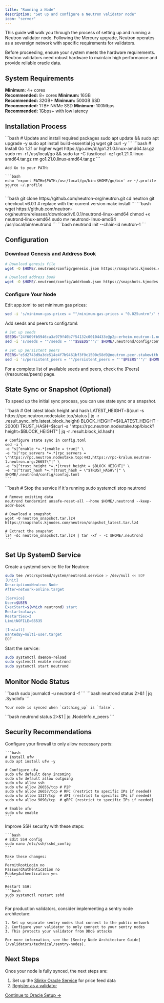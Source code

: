 ```yaml
---
title: "Running a Node"
description: "Set up and configure a Neutron validator node"
icon: "server"
---
```


This guide will walk you through the process of setting up and running a Neutron validator node. Following the Mercury upgrade, Neutron operates as a sovereign network with specific requirements for validators.

<Note>
  Before proceeding, ensure your system meets the hardware requirements. Neutron validators need robust hardware to maintain high performance and provide reliable oracle data.
</Note>

## System Requirements

<CardGroup cols={2}>
  <Card title="CPU" icon="microchip" iconType="duotone">
    <strong>Minimum:</strong> 4+ cores<br />
    <strong>Recommended:</strong> 8+ cores
  </Card>
  <Card title="RAM" icon="memory" iconType="duotone">
    <strong>Minimum:</strong> 16GB<br />
    <strong>Recommended:</strong> 32GB+
  </Card>
  <Card title="Storage" icon="hard-drive" iconType="duotone">
    <strong>Minimum:</strong> 500GB SSD<br />
    <strong>Recommended:</strong> 1TB+ NVMe SSD
  </Card>
  <Card title="Network" icon="network-wired" iconType="duotone">
    <strong>Minimum:</strong> 100Mbps<br />
    <strong>Recommended:</strong> 1Gbps+ with low latency
  </Card>
</CardGroup>

## Installation Process

<Steps>
  <Step title="Install Dependencies">
    ```bash
    # Update and install required packages
    sudo apt update && sudo apt upgrade -y
    sudo apt install build-essential jq wget git curl -y
    ```
  </Step>
  <Step title="Install Go">
    ```bash
    # Install Go 1.21 or higher
    wget https://go.dev/dl/go1.21.0.linux-amd64.tar.gz
    sudo rm -rf /usr/local/go && sudo tar -C /usr/local -xzf go1.21.0.linux-amd64.tar.gz
    rm go1.21.0.linux-amd64.tar.gz
    ```

    Add Go to your PATH:

    ```bash
    echo 'export PATH=$PATH:/usr/local/go/bin:$HOME/go/bin' >> ~/.profile
    source ~/.profile
    ```
  </Step>
  <Step title="Build or Download Neutron">
    <Tabs>
      <Tab title="Build from Source">
        ```bash
        git clone https://github.com/neutron-org/neutron.git
        cd neutron
        git checkout v6.0.1 # replace with the current version
        make install
        ```
      </Tab>
      <Tab title="Download Binary">
        ```bash
        wget https://github.com/neutron-org/neutron/releases/download/v6.0.1/neutrond-linux-amd64
        chmod +x neutrond-linux-amd64
        sudo mv neutrond-linux-amd64 /usr/local/bin/neutrond
        ```
      </Tab>
    </Tabs>
  </Step>
  <Step title="Initialize the Node">
    ```bash
    neutrond init <your-moniker> --chain-id neutron-1
    ```
  </Step>
</Steps>

## Configuration

### Download Genesis and Address Book

```bash
# Download genesis file
wget -O $HOME/.neutrond/config/genesis.json https://snapshots.kjnodes.com/neutron/genesis.json

# Download address book
wget -O $HOME/.neutrond/config/addrbook.json https://snapshots.kjnodes.com/neutron/addrbook.json
```

### Configure Your Node

Edit app.toml to set minimum gas prices:

```bash
sed -i 's/minimum-gas-prices = ""/minimum-gas-prices = "0.025untrn"/' $HOME/.neutrond/config/app.toml
```

Add seeds and peers to config.toml:

```bash
# Set up seeds
SEEDS="24f609fb5946ca3a979f40b7f54132c00104433e@p2p-erheim.neutron-1.neutron.org:26656,20e1000e88125698264454a884812746c2eb4807@seeds.lavenderfive.com:19156"
sed -i 's/seeds = ""/seeds = "'"$SEEDS"'"/' $HOME/.neutrond/config/config.toml

# Set up persistent peers
PEERS="e5d2743d9a3de514e4f7b9461bf3f0c1500c58d9@neutron.peer.stakewith.us:39956,982f968cd6ac567fdddf2170f7da9725ba21693d@51.210.209.49:15600"
sed -i 's/persistent_peers = ""/persistent_peers = "'"$PEERS"'"/' $HOME/.neutrond/config/config.toml
```

<Tip>
  For a complete list of available seeds and peers, check the [Peers](/resources/peers) page.
</Tip>

## State Sync or Snapshot (Optional)

To speed up the initial sync process, you can use state sync or a snapshot.

<Tabs>
  <Tab title="State Sync">
    ```bash
    # Get latest block height and hash
    LATEST_HEIGHT=$(curl -s https://rpc.neutron.nodestake.top/status | jq -r .result.sync_info.latest_block_height)
    BLOCK_HEIGHT=$((LATEST_HEIGHT - 2000))
    TRUST_HASH=$(curl -s "https://rpc.neutron.nodestake.top/block?height=$BLOCK_HEIGHT" | jq -r .result.block_id.hash)

    # Configure state sync in config.toml
    sed -i \
    -e "s|^enable *=.*|enable = true|" \
    -e "s|^rpc_servers *=.*|rpc_servers = \"https://rpc.neutron.nodestake.top:443,https://rpc-kralum.neutron-1.neutron.org:26657\"|" \
    -e "s|^trust_height *=.*|trust_height = $BLOCK_HEIGHT|" \
    -e "s|^trust_hash *=.*|trust_hash = \"$TRUST_HASH\"|" \
    $HOME/.neutrond/config/config.toml
    ```
  </Tab>
  <Tab title="Snapshot">
    ```bash
    # Stop the service if it's running
    sudo systemctl stop neutrond

    # Remove existing data
    neutrond tendermint unsafe-reset-all --home $HOME/.neutrond --keep-addr-book

    # Download a snapshot
    wget -O neutron_snapshot.tar.lz4 https://snapshots.kjnodes.com/neutron/snapshot_latest.tar.lz4

    # Extract the snapshot
    lz4 -dc neutron_snapshot.tar.lz4 | tar -xf - -C $HOME/.neutrond
    ```
  </Tab>
</Tabs>

## Set Up SystemD Service

Create a systemd service file for Neutron:

```bash
sudo tee /etc/systemd/system/neutrond.service > /dev/null << EOF
[Unit]
Description=Neutron Node
After=network-online.target

[Service]
User=$USER
ExecStart=$(which neutrond) start
Restart=always
RestartSec=3
LimitNOFILE=65535

[Install]
WantedBy=multi-user.target
EOF
```

Start the service:

```bash
sudo systemctl daemon-reload
sudo systemctl enable neutrond
sudo systemctl start neutrond
```

## Monitor Node Status

<Tabs>
  <Tab title="Check Logs">
    ```bash
    sudo journalctl -u neutrond -f
    ```
  </Tab>
  <Tab title="Check Sync Status">
    ```bash
    neutrond status 2>&1 | jq .SyncInfo
    ```
    
    Your node is synced when `catching_up` is `false`.
  </Tab>
  <Tab title="Check Peers">
    ```bash
    neutrond status 2>&1 | jq .NodeInfo.n_peers
    ```
  </Tab>
</Tabs>

## Security Recommendations

<AccordionGroup>
  <Accordion title="Firewall Configuration">
    Configure your firewall to only allow necessary ports:
    
    ```bash
    # Install ufw
    sudo apt install ufw -y
    
    # Configure ufw
    sudo ufw default deny incoming
    sudo ufw default allow outgoing
    sudo ufw allow ssh
    sudo ufw allow 26656/tcp # P2P
    sudo ufw allow 26657/tcp # RPC (restrict to specific IPs if needed)
    sudo ufw allow 1317/tcp  # API (restrict to specific IPs if needed)
    sudo ufw allow 9090/tcp  # gRPC (restrict to specific IPs if needed)
    
    # Enable ufw
    sudo ufw enable
    ```
  </Accordion>
  <Accordion title="SSH Hardening">
    Improve SSH security with these steps:
    
    ```bash
    # Edit SSH config
    sudo nano /etc/ssh/sshd_config
    ```
    
    Make these changes:
    ```
    PermitRootLogin no
    PasswordAuthentication no
    PubkeyAuthentication yes
    ```
    
    Restart SSH:
    ```bash
    sudo systemctl restart sshd
    ```
  </Accordion>
  <Accordion title="Sentry Node Architecture">
    For production validators, consider implementing a sentry node architecture:
    
    1. Set up separate sentry nodes that connect to the public network
    2. Configure your validator to only connect to your sentry nodes
    3. This protects your validator from DDoS attacks
    
    For more information, see the [Sentry Node Architecture Guide](/validators/technical/sentry-nodes).
  </Accordion>
</AccordionGroup>

## Next Steps

Once your node is fully synced, the next steps are:

1. Set up the [Slinky Oracle Service](/validators/oracle-setup) for price feed data
2. [Register as a validator](/validators/becoming-a-validator)

<div className="mt-8">
  <a className="button-primary px-4 py-2 rounded text-white bg-primary hover:bg-opacity-90" href="/validators/oracle-setup">Continue to Oracle Setup →</a>
</div> 